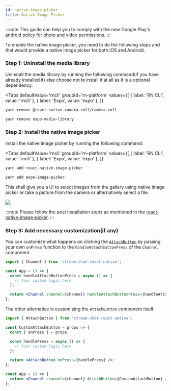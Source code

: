 ```yaml
---
id: native-image-picker
title: Native Image Picker
---
```



:::note
This guide can help you to comply with the new Google Play's [android policy for photo and video permissions](https://support.google.com/googleplay/android-developer/answer/14115180?hl=en).
:::

To enable the native image picker, you need to do the following steps and that would provide a native image picker for both iOS and Android.

### Step 1: Uninstall the media library

Uninstall the media library by running the following command(if you have already installed it) else choose not to install it at all as it is a optional dependency.

<Tabs
  defaultValue='rncli'
  groupId='rn-platform'
  values={[
    { label: 'RN CLI', value: 'rncli' },
    { label: 'Expo', value: 'expo' },
  ]}
>
<TabItem value='rncli'>

```bash title="Terminal"
yarn remove @react-native-camera-roll/camera-roll
```

</TabItem>

<TabItem value='expo'>

```bash title="Terminal"
yarn remove expo-media-library
```

</TabItem>
</Tabs>

### Step 2: Install the native image picker

Install the native image picker by running the following command:

<Tabs
  defaultValue='rncli'
  groupId='rn-platform'
  values={[
    { label: 'RN CLI', value: 'rncli' },
    { label: 'Expo', value: 'expo' },
  ]}
>
<TabItem value='rncli'>

```bash title="Terminal"
yarn add react-native-image-picker
```

</TabItem>

<TabItem value='expo'>

```bash title="Terminal"
yarn add expo-image-picker
```

</TabItem>
</Tabs>

This shall give you a UI to select images from the gallery using native image picker or take a picture from the camera or alternatively select a file.

![](../assets/guides/native-image-picker/options.png)

:::note
Please follow the post installation steps as mentioned in the [react-native-image-picker](https://github.com/react-native-image-picker/react-native-image-picker?tab=readme-ov-file#post-install-steps).
:::

### Step 3: Add necessary customization(if any)

You can customize what happens on clicking the [`AttachButton`](../ui-components/attach-button.mdx) by passing your own `onPress` function to the `handleAttachButtonPress` of the `Channel` component.

```jsx
import { Channel } from 'stream-chat-react-native';

const App = () => {
  const handleAttachButtonPress = async () => {
    // Your custom logic here
  };

  return <Channel channel={channel} handleAttachButtonPress={handleAttachButtonPress} />;
};
```

The other alternative is customizing the `AttachButton` component itself.

```jsx
import { AttachButton } from 'stream-chat-react-native';

const CustomAttachButton = props => {
  const { onPress } = props;

  const handlePress = async () => {
    // Your custom logic here
  };

  return <AttachButton onPress={handlePress} />;
};

const App = () => {
  return <Channel channel={channel} AttachButton={CustomAttachButton} />;
};
```
